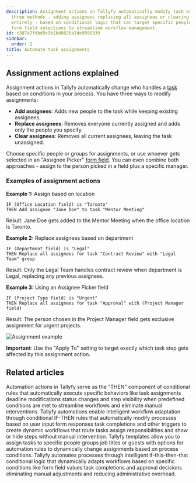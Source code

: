 ```yaml
---
description: Assignment actions in Tallyfy automatically modify task assignments through
  three methods - adding assignees replacing all assignees or clearing assignments
  entirely - based on conditional logic that can target specific people groups or
  form field selections to streamline workflow management.
id: c387a7fdbd9c9b1b00825a7de9898339
sidebar:
  order: 1
title: Automate task assignments
---
```


## Assignment actions explained

Assignment actions in Tallyfy automatically change who handles a [task](/products/pro/tracking-and-tasks/tasks/) based on conditions in your process. You have three ways to modify assignments:

- **Add assignees**: Adds new people to the task while keeping existing assignees.
- **Replace assignees**: Removes everyone currently assigned and adds only the people you specify.
- **Clear assignees**: Removes all current assignees, leaving the task unassigned.

Choose specific people or groups for assignments, or use whoever gets selected in an "Assignee Picker" [form field](/products/pro/tracking-and-tasks/tasks/what-are-form-fields-in-tallyfy/). You can even combine both approaches - assign to the person picked in a field plus a specific manager.

### Examples of assignment actions

**Example 1:** Assign based on location
```
IF (Office Location field) is "Toronto"
THEN Add assignee "Jane Doe" to task "Mentor Meeting"
```
Result: Jane Doe gets added to the Mentor Meeting when the office location is Toronto.

**Example 2:** Replace assignees based on department
```
IF (Department field) is "Legal"
THEN Replace all assignees for task "Contract Review" with "Legal Team" group
```
Result: Only the Legal Team handles contract review when department is Legal, replacing any previous assignees.

**Example 3:** Using an Assignee Picker field
```
IF (Project Type field) is "Urgent"
THEN Replace all assignees for task "Approval" with (Project Manager field)
```
Result: The person chosen in the Project Manager field gets exclusive assignment for urgent projects.

![Assignment example](https://screenshots.tallyfy.com/tallyfy%2Fpro%2Fdesktop-light-assignment-automation-example.png)

**Important**: Use the "Apply To" setting to target exactly which task step gets affected by this assignment action.


## Related articles
<CardGrid>
<LinkTitleCard header="<b>Automations > Actions</b>" href="/products/pro/documenting/templates/automations/actions/" > Automation actions in Tallyfy serve as the "THEN" component of conditional rules that automatically execute specific behaviors like task assignments deadline modifications status changes and step visibility when predefined conditions are met to streamline workflows and eliminate manual interventions. </LinkTitleCard>
<LinkTitleCard header="<b>Templates > Automations</b>" href="/products/pro/documenting/templates/automations/" > Tallyfy automations enable intelligent workflow adaptation through conditional IF-THEN rules that automatically modify processes based on user input form responses task completions and other triggers to create dynamic workflows that route tasks assign responsibilities and show or hide steps without manual intervention. </LinkTitleCard>
<LinkTitleCard header="<b>Edit Templates > Understanding assignment types</b>" href="/products/pro/documenting/templates/edit-templates/understanding-assignment-types/" > Tallyfy templates allow you to assign tasks to specific people groups job titles or guests with options for automation rules to dynamically change assignments based on process conditions. </LinkTitleCard>
<LinkTitleCard header="<b>Tutorials > Create an automation</b>" href="/products/pro/tutorials/how-can-tallyfy-automate-and-streamline-my-processes/" > Tallyfy automates processes through intelligent if-this-then-that conditional logic that dynamically adapts workflows based on specific conditions like form field values task completions and approval decisions eliminating manual adjustments and reducing administrative overhead. </LinkTitleCard>
</CardGrid>